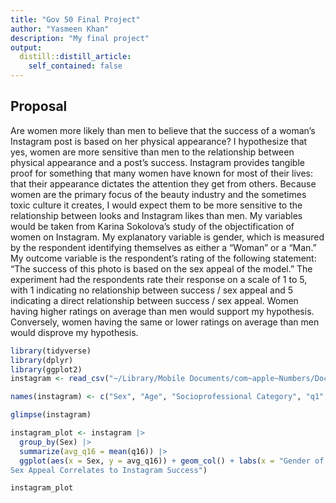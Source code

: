 ```yaml
---
title: "Gov 50 Final Project"
author: "Yasmeen Khan"
description: "My final project"
output:
  distill::distill_article:
    self_contained: false
---
```




## Proposal

Are women more likely than men to believe that the success of a woman's Instagram post is based on her physical appearance? I hypothesize that yes, women are more sensitive than men to the relationship between physical appearance and a post's success. Instagram provides tangible proof for something that many women have known for most of their lives: that their appearance dictates the attention they get from others. Because women are the primary focus of the beauty industry and the sometimes toxic culture it creates, I would expect them to be more sensitive to the relationship between looks and Instagram likes than men. My variables would be taken from Karina Sokolova's study of the objectification of women on Instagram. My explanatory variable is gender, which is measured by the respondent identifying themselves as either a "Woman" or a "Man." My outcome variable is the respondent's rating of the following statement: "The success of this photo is based on the sex appeal of the model." The experiment had the respondents rate their response on a scale of 1 to 5, with 1 indicating no relationship between success / sex appeal and 5 indicating a direct relationship between success / sex appeal. Women having higher ratings on average than men would support my hypothesis. Conversely, women having the same or lower ratings on average than men would disprove my hypothesis.

```r
library(tidyverse)
library(dplyr)
library(ggplot2)
instagram <- read_csv("~/Library/Mobile Documents/com~apple~Numbers/Documents/sokolova_clean.csv")

names(instagram) <- c("Sex", "Age", "Socioprofessional Category", "q1", "q2", "q3", "q4", "q5", "q6", "q7", "q8", "q9", "q10", "q11", "q12", "q13", "q14", "q15", "q16", "q17", "q18", "q19", "q20", "q21", "q22", "q23", "q24", "q25", "q26", "q27", "q28", "q29", "q30")

glimpse(instagram)

instagram_plot <- instagram |>
  group_by(Sex) |>
  summarize(avg_q16 = mean(q16)) |>
  ggplot(aes(x = Sex, y = avg_q16)) + geom_col() + labs(x = "Gender of Respondent", y = "Average Response to Question 16 (1-5)", title = "Relationship between Gender and Belief on Whether or Not Women's
Sex Appeal Correlates to Instagram Success")

instagram_plot
```



